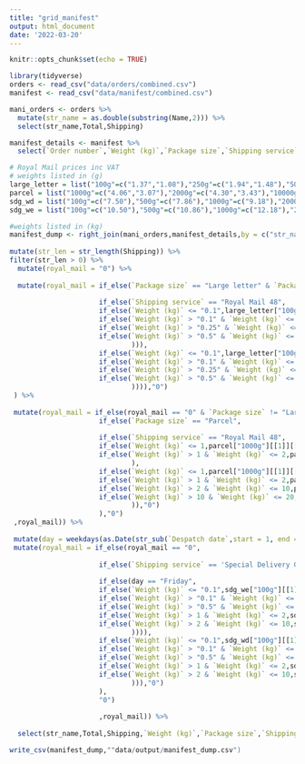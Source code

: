 ```yaml
---
title: "grid_manifest"
output: html_document
date: '2022-03-20'
---
```


```r
knitr::opts_chunk$set(echo = TRUE)
```

```r
library(tidyverse)
orders <- read_csv("data/orders/combined.csv")
manifest <- read_csv("data/manifest/combined.csv")
```

```r
mani_orders <- orders %>%
  mutate(str_name = as.double(substring(Name,2))) %>%
  select(str_name,Total,Shipping)
```
```r
manifest_details <- manifest %>% 
  select(`Order number`,`Weight (kg)`,`Package size`,`Shipping service`,`Despatch date`)
```

```r

# Royal Mail prices inc VAT
# weights listed in (g)
large_letter = list("100g"=c("1.37","1.08"),"250g"=c("1.94","1.48"),"500g"=c("2.11","1.70"),"750g"=c("2.75","2.22"))
parcel = list("1000g"=c("4.06","3.07"),"2000g"=c("4.30","3.43"),"10000g"=c("7.14"),"20000g"=c("13.14"))
sdg_wd = list("100g"=c("7.50"),"500g"=c("7.86"),"1000g"=c("9.18"),"2000g"=c("11.70"),"10000g"=c("16.14"))
sdg_we = list("100g"=c("10.50"),"500g"=c("10.86"),"1000g"=c("12.18"),"2000g"=c("14.70"),"10000g"=c("19.14"))

#weights listed in (kg)
manifest_dump <- right_join(mani_orders,manifest_details,by = c("str_name" = "Order number")) %>% 
  
mutate(str_len = str_length(Shipping)) %>% 
filter(str_len > 0) %>%
  mutate(royal_mail = "0") %>%  
  
  mutate(royal_mail = if_else(`Package size` == "Large letter" & `Package size` != "Parcel" & `Shipping service` != 'Special Delivery Guaranteed by 1pm - £750',
                              
                      if_else(`Shipping service` == "Royal Mail 48",
                      if_else(`Weight (kg)` <= "0.1",large_letter["100g"][[1]][[2]],
                      if_else(`Weight (kg)` > "0.1" & `Weight (kg)` <= "0.25",large_letter["250g"][[1]][[2]],
                      if_else(`Weight (kg)` > "0.25" & `Weight (kg)` <= "0.5",large_letter["500g"][[1]][[2]],
                      if_else(`Weight (kg)` > "0.5" & `Weight (kg)` <= "0.75",large_letter["750g"][[1]][[2]],"0") 
                              ))),
                      if_else(`Weight (kg)` <= "0.1",large_letter["100g"][[1]][[1]],
                      if_else(`Weight (kg)` > "0.1" & `Weight (kg)` <= "0.25",large_letter["250g"][[1]][[1]],
                      if_else(`Weight (kg)` > "0.25" & `Weight (kg)` <= "0.5",large_letter["500g"][[1]][[1]],
                      if_else(`Weight (kg)` > "0.5" & `Weight (kg)` <= "0.75",large_letter["750g"][[1]][[1]],"0")
                              )))),"0")
 ) %>%
  
 mutate(royal_mail = if_else(royal_mail == "0" & `Package size` != "Large letter" & `Shipping service` != 'Special Delivery Guaranteed by 1pm - £750',
                      if_else(`Package size` == "Parcel",  
                              
                      if_else(`Shipping service` == "Royal Mail 48",
                      if_else(`Weight (kg)` <= 1,parcel["1000g"][[1]][[2]],
                      if_else(`Weight (kg)` > 1 & `Weight (kg)` <= 2,parcel["2000g"][[1]][[2]],"0")
                              ),
                      if_else(`Weight (kg)` <= 1,parcel["1000g"][[1]][[1]],
                      if_else(`Weight (kg)` > 1 & `Weight (kg)` <= 2,parcel["2000g"][[1]][[1]],
                      if_else(`Weight (kg)` > 2 & `Weight (kg)` <= 10,parcel["10000g"][[1]][[1]],
                      if_else(`Weight (kg)` > 10 & `Weight (kg)` <= 20,parcel["20000g"][[1]][[1]],"0")
                              )),"0")
                      ),"0")  
 ,royal_mail)) %>% 
 
 mutate(day = weekdays(as.Date(str_sub(`Despatch date`,start = 1, end = 10)))) %>%   
 mutate(royal_mail = if_else(royal_mail == "0",
                              
                      if_else(`Shipping service` == 'Special Delivery Guaranteed by 1pm - £750',
                              
                      if_else(day == "Friday",
                      if_else(`Weight (kg)` <= "0.1",sdg_we["100g"][[1]][[1]],
                      if_else(`Weight (kg)` > "0.1" & `Weight (kg)` <= "0.5",sdg_we["500g"][[1]][[1]],
                      if_else(`Weight (kg)` > "0.5" & `Weight (kg)` <= "1",sdg_we["1000g"][[1]][[1]],
                      if_else(`Weight (kg)` > 1 & `Weight (kg)` <= 2,sdg_we["2000g"][[1]][[1]],        
                      if_else(`Weight (kg)` > 2 & `Weight (kg)` <= 10,sdg_we["10000g"][[1]][[1]],"0") 
                              )))),
                      if_else(`Weight (kg)` <= "0.1",sdg_wd["100g"][[1]][[1]],
                      if_else(`Weight (kg)` > "0.1" & `Weight (kg)` <= "0.5",sdg_wd["500g"][[1]][[1]],
                      if_else(`Weight (kg)` > "0.5" & `Weight (kg)` <= "1",sdg_wd["1000g"][[1]][[1]],
                      if_else(`Weight (kg)` > 1 & `Weight (kg)` <= 2,sdg_wd["2000g"][[1]][[1]],        
                      if_else(`Weight (kg)` > 2 & `Weight (kg)` <= 10,sdg_wd["10000g"][[1]][[1]],"0") 
                              ))),"0")
                      ),                              
                      "0")
                      
                      ,royal_mail)) %>%  
                        
  select(str_name,Total,Shipping,`Weight (kg)`,`Package size`,`Shipping service`,royal_mail,`Despatch date`,day) 
```
```r
write_csv(manifest_dump,""data/output/manifest_dump.csv")
```
